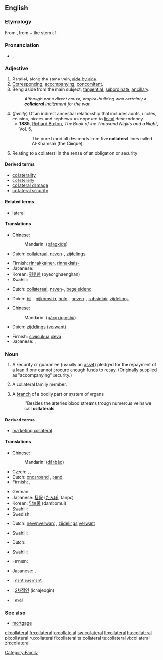 ==English==

===Etymology===
From {{ML.}} {{term|collateralis|collaterālis}}, from {{etyl|la}} {{term|col-||together with}} + the stem of {{term|latus||side}}.

===Pronunciation===
* {{IPA|/kəˈlætəɹəl/}}, {{SAMPA|/k@"l{t@r@l/}}

===Adjective===
{{en-adj|-}}

# Parallel, along the same vein, [[side by side]].
# [[corresponding|Corresponding]]; [[accompanying]], [[concomitant]].
# Being aside from the main subject; [[tangential]], [[subordinate]], [[ancillary]].
#: ''Although not a direct cause, empire-building was certainly a '''collateral''' incitement for the war.''
# (''family'') Of an indirect ancestral relationship that includes aunts, uncles, cousins, nieces and nephews, as opposed to [[lineal]] descendency.
#* '''1885''', [[w:Richard Francis Burton|Richard Burton]], ''The Book of the Thousand Nights and a Night'', Vol. 5,
#*: The pure blood all descends from five '''collateral''' lines called Al-Khamsah (the Cinque).
# Relating to a collateral in the sense of an obligation or security

====Derived terms====
* [[collaterality]]
* [[collaterally]]
* [[collateral damage]]
* [[collateral security]]

====Related terms====
* [[lateral]]

====Translations====
{{trans-top|parallel, along the same vein}}
* Chinese:
*: Mandarin: {{zh-ts|[[旁系]]的|[[旁系]]的}} ([[páng]][[xì]][[de]])
* Dutch: [[collateraal]], [[neven]]-, [[zijdelings]]
{{trans-mid}}
* Finnish: [[rinnakkainen]], [[rinnakkais-]]
* Japanese: {{t|ja|傍系の|tr=bōkei no|sc=Jpan}}
* Korean: [[평행한]] (pyeonghaenghan)
* Swahili: {{t|sw|dhamana}}
{{trans-bottom}}

{{trans-top|accompanying, concomitant}}
* Dutch: [[collateraal]], [[neven]]-, [[begeleidend]]
{{trans-mid}}
{{trans-bottom}}

{{trans-top|aside from the main subject; tangential, subordinate, ancillary}}
* Dutch: [[bij]]-, [[bijkomstig]], [[hulp]]-, [[neven]]-, [[subsidiair]], [[zijdelings]]
{{trans-mid}}
{{trans-bottom}}

{{trans-top|of an indirect ancestral family relationship that includes aunts, uncles, cousins, nieces and nephews}}
* Chinese:
*: Mandarin: {{zh-ts|[[旁系]][[親屬]]|[[旁系]][[亲属]]}} ([[páng]][[xì]][[qīn]][[shǔ]])
* Dutch: [[zijdelings]] ([[verwant]])
{{trans-mid}}
* Finnish: [[sivusuku]]a [[oleva]]
* Japanese: {{t|ja|傍系親族の|tr=bōkei-shinzoku no|sc=Jpan}}, {{t|ja|傍系縁者の|tr=bōkei-enja no|sc=Jpan}}
{{trans-bottom}}

===Noun===
{{wikipedia}}
{{en-noun}}

# A security or guarantee (usually an [[asset]]) pledged for the repayment of a [[loan]] if one cannot procure enough [[fund]]s to repay. (Originally supplied as "accompanying" security.)
# {{context|now|_|rare}} A collateral family member.
# A [[branch]] of a bodily part or system of organs
#: ''Besides the arteries blood streams trough numerous veins we call '''collaterals'''

====Derived terms====
* [[marketing collateral]]

====Translations====
{{trans-top|security or guarantee}}
* Chinese:
*: Mandarin: {{zh-ts|擔保|担保}} ([[dān]][[bǎo]])
* Czech: {{t-|cs|kolaterál|m}}, {{t-|cs|zajištění|n}}, {{t-|cs|zástava|f}}
* Dutch: [[onderpand]] {{n}}, [[pand]] {{n}}
* Finnish: {{t+|fi|pantti}}, {{t+|fi|vakuus}}
{{trans-mid}}
* German: {{t+|de|Sicherheit|f}}
* Japanese: [[担保]] ([[たんぽ]], tanpo)
* Korean: [[담보물]] (dambomul)
* Swahili: {{t|sw|dhamana}}
* Swedish: {{t-|sv|pant}}
{{trans-bottom}}

{{trans-top|collateral relative}}
* Dutch: [[nevenverwant]] {{m}}, [[zijdelings]] [[verwant]] {{m}}
{{trans-mid}}
* Swahili: {{t|sw|dhamana}}
{{trans-bottom}}

{{trans-top|branch of a bodily part}}
* Dutch: {{t-|nl|vertakking}}
{{trans-mid}}
* Swahili: {{t|sw|dhamana}}
{{trans-bottom}}

{{trans-top|printed materials to present business information}}
* Finnish: {{t+|fi|vakuus}}
{{trans-mid}}
* Japanese: {{t|ja|パンフレット|tr=panfuretto|sc=Jpan}}, {{t|ja|カタログ|tr=katarogu|sc=Jpan}}
{{trans-bottom}}

{{checktrans-top}}
* {{ttbc|French}}: [[nantissement]] {{m}}
{{trans-mid}}
* {{ttbc|Korean}}: [[2차적인]] (ichajeogin)
* {{ttbc|Spanish}}: [[aval]]
{{trans-bottom}}

===See also===
* [[mortgage]]

[[Category:Family]]

[[el:collateral]]
[[fr:collateral]]
[[io:collateral]]
[[sw:collateral]]
[[lt:collateral]]
[[hu:collateral]]
[[pl:collateral]]
[[ru:collateral]]
[[fi:collateral]]
[[ta:collateral]]
[[te:collateral]]
[[vi:collateral]]
[[zh:collateral]]